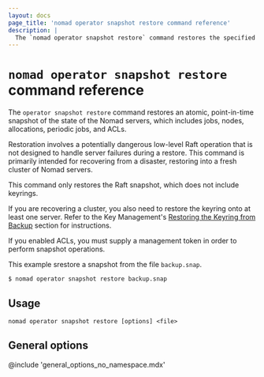 ```yaml
---
layout: docs
page_title: 'nomad operator snapshot restore command reference'
description: |
  The `nomad operator snapshot restore` command restores the specified Nomad snapshot.
---
```


# `nomad operator snapshot restore` command reference

The `operator snapshot restore` command restores an atomic, point-in-time
snapshot of the state of the Nomad servers, which includes jobs, nodes,
allocations, periodic jobs, and ACLs.

Restoration involves a potentially dangerous low-level Raft operation that is
not designed to handle server failures during a restore. This command is
primarily intended for recovering from a disaster, restoring into a
fresh cluster of Nomad servers.

<Warning>

This command only restores the Raft snapshot, which does not include keyrings.

If you are recovering a cluster, you also need to restore the keyring onto at
least one server.  Refer to the Key Management's [Restoring the
Keyring from Backup][restore the keyring] section for instructions.

</Warning>

If you enabled ACLs, you must supply a management token in order to perform
snapshot operations.

This example srestore a snapshot from the file `backup.snap`.

```shell-session
$ nomad operator snapshot restore backup.snap
```

## Usage

```plaintext
nomad operator snapshot restore [options] <file>
```

## General options

@include 'general_options_no_namespace.mdx'

[outage recovery]: /nomad/tutorials/manage-clusters/outage-recovery
[restore the keyring]: /nomad/docs/operations/key-management#restoring-the-keyring-from-backup
